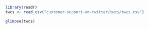 ```r

library(readr)
twcs <- read_csv("customer-support-on-twitter/twcs/twcs.csv")
```

```r
glimpse(twcs)

```